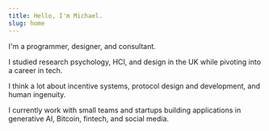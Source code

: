 ```yaml
---
title: Hello, I'm Michael.
slug: home
---
```


I'm a programmer, designer, and consultant.

I studied research psychology, HCI, and design in the UK while pivoting into a career in tech.

I think a lot about incentive systems, protocol design and development, and human ingenuity.

I currently work with small teams and startups building applications in generative AI, Bitcoin, fintech, and social media.
